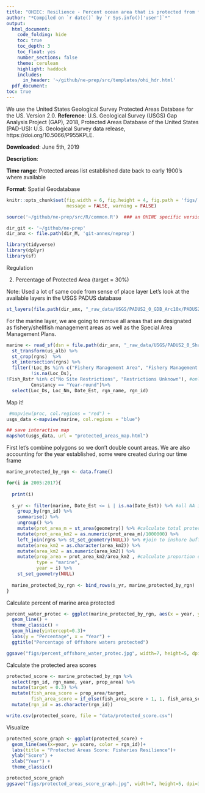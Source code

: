```yaml
---
title: "OHIEC: Resilience - Percent ocean area that is protected from fishing"
author: "*Compiled on `r date()` by `r Sys.info()['user']`*"
output: 
  html_document:
    code_folding: hide
    toc: true
    toc_depth: 3
    toc_float: yes
    number_sections: false
    theme: cerulean
    highlight: haddock
    includes: 
      in_header: '~/github/ne-prep/src/templates/ohi_hdr.html'
  pdf_document:
toc: true
---
```


We use the United States Geological Survey Protected Areas Database for the US. Version 2.0.
**Reference**: 
U.S. Geological Survey (USGS) Gap Analysis Project (GAP), 2018, Protected Areas Database of the United States (PAD-US): U.S. Geological Survey data release, https://doi.org/10.5066/P955KPLE.

**Downloaded**: June 5th, 2019

**Description**: 

**Time range**: Protected areas list established date back to early 1900's where available

**Format**:  Spatial Geodatabase


``` r
knitr::opts_chunk$set(fig.width = 6, fig.height = 4, fig.path = 'figs/',
                      message = FALSE, warning = FALSE)

source('~/github/ne-prep/src/R/common.R')  ### an OHINE specific version of common.R

dir_git <- '~/github/ne-prep'
dir_anx <- file.path(dir_M, 'git-annex/neprep')

library(tidyverse)
library(dplyr)
library(sf)
```

Regulation

2) Percentage of Protected Area (target = 30%)

Note: Used a lot of same code from sense of place layer
Let's look at the available layers in the USGS PADUS database
```r
st_layers(file.path(dir_anx, "_raw_data/USGS/PADUS2_0_GDB_Arc10x/PADUS2_0.gdb"))
```

For the marine layer, we are going to remove all areas that are designated as fishery/shellfish management areas as well as the Special Area Management Plans. 
```r
marine <- read_sf(dsn = file.path(dir_anx, "_raw_data/USGS/PADUS2_0_Shapefiles/PADUS2_0Marine.shp")) %>%
  st_transform(us_alb) %>%
  st_crop(rgns)  %>%
  st_intersection(rgns) %>%
  filter(!Loc_Ds %in% c("Fishery Management Area", "Fishery Management Areas", "Shellfish Management Area", "Conservation Area","Gear Restricted Area", "Essential Fish Habitat Conservation Area", "Special Area Management Plan", "Closure Area"), #the Conservation Areas are for Mussel Seed
         !is.na(Loc_Ds),
!Fish_Rstr %in% c("No Site Restrictions", "Restrictions Unknown"), #only keeping areas with recreational or commercial fishing is restricted or prohibited
         Constancy == "Year-round")%>% 
  select(Loc_Ds, Loc_Nm, Date_Est, rgn_name, rgn_id)
```

Map it!
```r
 #mapview(proc, col.regions = "red") + 
usgs_data <-mapview(marine, col.regions = "blue") 

## save interactive map
mapshot(usgs_data, url = "protected_areas_map.html")
```


First let's combine polygons so we don't double count areas. 
We are also accounting for the year established, some were created during our time frame 
```r
marine_protected_by_rgn <- data.frame()

for(i in 2005:2017){
  
  print(i)
  
  s_yr <- filter(marine, Date_Est <= i | is.na(Date_Est)) %>% #all NA included as well
    group_by(rgn_id) %>%
    summarise() %>%
    ungroup() %>%
    mutate(prot_area_m = st_area(geometry)) %>% #calculate total protected area
    mutate(prot_area_km2 = as.numeric(prot_area_m)/1000000) %>% 
    left_join(rgns %>% st_set_geometry(NULL)) %>% #join to inshore buffer 
    mutate(area_km2 = as.character(area_km2)) %>% 
    mutate(area_km2 = as.numeric(area_km2)) %>% 
    mutate(prop_area = prot_area_km2/area_km2 , #calculate proportion of waters in regions 1-4 that are protected
           type = "marine",
           year = i) %>%
    st_set_geometry(NULL)
  
  marine_protected_by_rgn <- bind_rows(s_yr, marine_protected_by_rgn)
}
```

Calculate percent of marine area protected
```r
percent_water_protec <- ggplot(marine_protected_by_rgn, aes(x = year, y = prop_area, color = rgn_name)) +
  geom_line() +
  theme_classic() +
  geom_hline(yintercept=0.3)+
  labs(y = "Percentage", x = "Year") +
  ggtitle("Percentage of Offshore waters protected")

ggsave("figs/percent_offshore_water_protec.jpg", width=7, height=5, dpi=300)
```

Calculate the protected area scores
```r
protected_score <- marine_protected_by_rgn %>% 
  select(rgn_id, rgn_name, year, prop_area) %>% 
  mutate(target = 0.3) %>% 
  mutate(fish_area_score = prop_area/target,
         fish_area_score = if_else(fish_area_score > 1, 1, fish_area_score)) %>% 
  mutate(rgn_id = as.character(rgn_id))

write.csv(protected_score, file = "data/protected_score.csv")
```

Visualize
```r
protected_score_graph <- ggplot(protected_score) +
  geom_line(aes(x=year, y= score, color = rgn_id))+
  labs(title = "Protected Areas Score: Fisheries Resilience")+
  ylab("Score") +
  xlab("Year") +
  theme_classic() 

protected_score_graph
ggsave("figs/protected_areas_score_graph.jpg", width=7, height=5, dpi=300)
```













